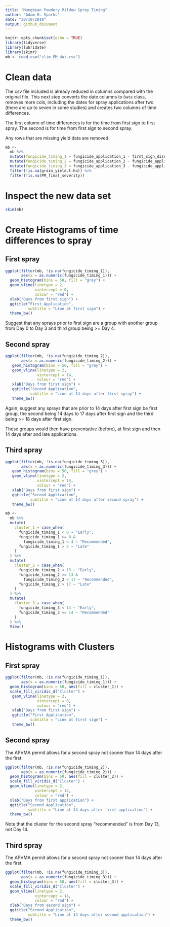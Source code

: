 ```yaml
---
title: "Mungbean Powdery Mildew Spray Timing"
author: "Adam H. Sparks"
date: "30/10/2019"
output: github_document
---
```


```r
knitr::opts_chunk$set(echo = TRUE)
library(tidyverse)
library(lubridate)
library(skimr)
mb <- read_csv("slim_PM_dat.csv")
```

# Clean data

The csv file included is already reduced in columns compared with the original file.
This next step converts the date columns to `Date` class, removes more cols, including the dates for spray applications after two (there are up to seven in some studies) and creates two columns of time differences.

The first column of time differences is for the time from first sign to first spray. The second is for time from first sign to second spray.

Any rows that are missing yield data are removed.


```r
mb <-
  mb %>%
  mutate(fungicide_timing_1 = fungicide_application_1 - first_sign_disease) %>%
  mutate(fungicide_timing_2 = fungicide_application_2 - fungicide_application_1) %>%
  mutate(fungicide_timing_3 = fungicide_application_3 - fungicide_application_2) %>%
  filter(!is.na(grain_yield.t.ha)) %>% 
  filter(!is.na(PM_final_severity))
```


# Inspect the new data set

```r
skim(mb)
```

# Create Histograms of time differences to spray

## First spray

```r
ggplot(filter(mb, !is.na(fungicide_timing_1)),
       aes(x = as.numeric(fungicide_timing_1))) +
  geom_histogram(bins = 50, fill = "grey") +
  geom_vline(linetype = 2,
             xintercept = 0,
             colour = "red") +
  xlab("Days from first sign") +
  ggtitle("First Application",
          subtitle = "Line at first sign") +
  theme_bw()
```

Suggest that any sprays prior to first sign are a group with another group from Day 0 to Day 3 and third group being >= Day 4.

## Second spray

```r
ggplot(filter(mb, !is.na(fungicide_timing_2)),
       aes(x = as.numeric(fungicide_timing_2))) +
   geom_histogram(bins = 50, fill = "grey") +
   geom_vline(linetype = 2,
              xintercept = 14,
              colour = "red") +
   xlab("Days from first sign") +
   ggtitle("Second Application",
           subtitle = "Line at 14 days after first spray") +
   theme_bw()
```

Again, suggest any sprays that are prior to 14 days after first sign be first group, the second being 14 days to 17 days after first sign and the third being >= 18 days after first sign.

These groups would then have preventative (before), at first sign and then 14 days after and late applications.


## Third spray

```r
ggplot(filter(mb, !is.na(fungicide_timing_3)),
       aes(x = as.numeric(fungicide_timing_3))) +
   geom_histogram(bins = 50, fill = "grey") +
   geom_vline(linetype = 2,
              xintercept = 14,
              colour = "red") +
   xlab("Days from first sign") +
   ggtitle("Second Application",
           subtitle = "Line at 14 days after second spray") +
   theme_bw()
```

```r
mb <-
  mb %>%
  mutate(
    cluster_1 = case_when(
      fungicide_timing_1 < 0 ~ "Early",
      fungicide_timing_1 >= 0 &
        fungicide_timing_1 < 4 ~ "Recommended",
      fungicide_timing_1 > 4 ~ "Late"
    )
  ) %>%
  mutate(
    cluster_2 = case_when(
      fungicide_timing_2 < 13 ~ "Early",
      fungicide_timing_2 >= 13 &
        fungicide_timing_2 < 17 ~ "Recommended",
      fungicide_timing_2 > 17 ~ "Late"
    )
  ) %>% 
  mutate(
    cluster_3 = case_when(
      fungicide_timing_3 < 14 ~ "Early",
      fungicide_timing_3 == 14 ~ "Recommended"
    )
  ) %>% 
  View()
```

# Histograms with Clusters

## First spray

```r
ggplot(filter(mb, !is.na(fungicide_timing_1)),
       aes(x = as.numeric(fungicide_timing_1))) +
  geom_histogram(bins = 50, aes(fill = cluster_1)) +
  scale_fill_viridis_d("Cluster") +
   geom_vline(linetype = 2,
              xintercept = 0,
              colour = "red") +
   xlab("Days from first sign") +
   ggtitle("First Application",
           subtitle = "Line at first sign") +
   theme_bw()
```

## Second spray

The APVMA permit allows for a second spray not sooner than 14 days after the first.

```r
ggplot(filter(mb, !is.na(fungicide_timing_2)),
       aes(x = as.numeric(fungicide_timing_2))) +
  geom_histogram(bins = 50, aes(fill = cluster_2)) +
  scale_fill_viridis_d("Cluster") +
  geom_vline(linetype = 2,
             xintercept = 14,
             colour = "red") +
  xlab("Days from first application") +
  ggtitle("Second Application",
          subtitle = "Line at 14 days after first application") +
  theme_bw()
```

Note that the cluster for the second spray "recommended" is from Day 13, not Day 14.


## Third spray

The APVMA permit allows for a second spray not sooner than 14 days after the first.

```r
ggplot(filter(mb, !is.na(fungicide_timing_3)),
       aes(x = as.numeric(fungicide_timing_3))) +
  geom_histogram(bins = 50, aes(fill = cluster_3)) +
  scale_fill_viridis_d("Cluster") +
  geom_vline(linetype = 2,
             xintercept = 14,
             colour = "red") +
  xlab("Days from second sign") +
  ggtitle("Second Application",
          subtitle = "Line at 14 days after second application") +
  theme_bw()
```

